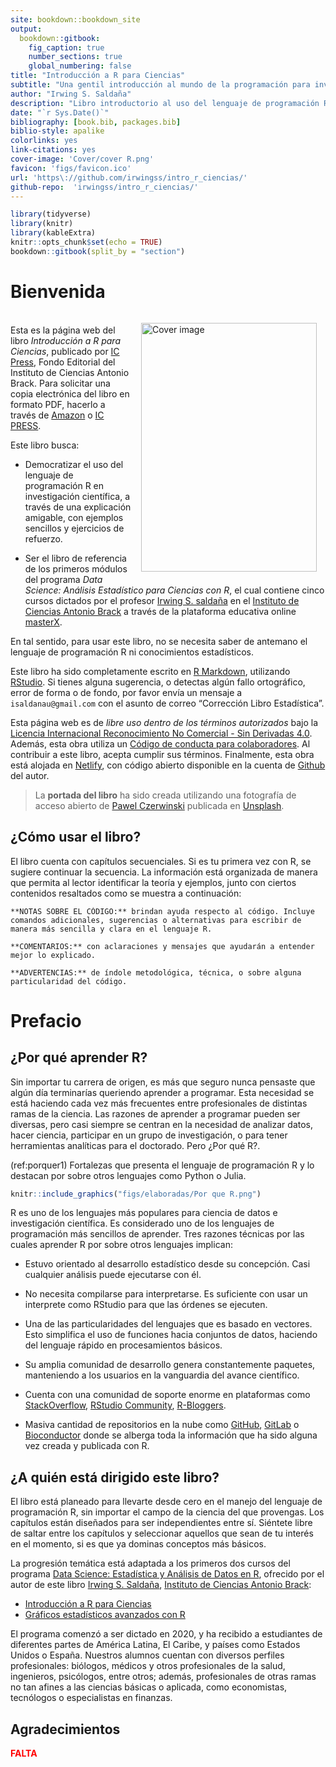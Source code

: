 ```yaml
---
site: bookdown::bookdown_site
output:
  bookdown::gitbook:
    fig_caption: true
    number_sections: true
    global_numbering: false
title: "Introducción a R para Ciencias"
subtitle: "Una gentil introducción al mundo de la programación para investigadores"
author: "Irwing S. Saldaña"
description: "Libro introductorio al uso del lenguaje de programación R, con ejemplos orientados a ciencias"
date: "`r Sys.Date()`"
bibliography: [book.bib, packages.bib]
biblio-style: apalike
colorlinks: yes
link-citations: yes
cover-image: 'Cover/cover R.png'
favicon: 'figs/favicon.ico'
url: 'https\://github.com/irwingss/intro_r_ciencias/'
github-repo:  'irwingss/intro_r_ciencias/'
---
```


```r
library(tidyverse)
library(knitr) 
library(kableExtra)
knitr::opts_chunk$set(echo = TRUE)
bookdown::gitbook(split_by = "section")
```

# **Bienvenida** {.unnumbered}

<a href="https://www.brackinstitute.com"><img src="Cover/cover R.png" alt="Cover image" width="281" height="398" align="right" style="margin: 1em 1em 1em 1em;"/></a>

<br> Esta es la página web del libro *Introducción a R para Ciencias*, publicado por [IC Press](https://www.brackinstitute.com/editorial), Fondo Editorial del Instituto de Ciencias Antonio Brack. Para solicitar una copia electrónica del libro en formato PDF, hacerlo a través de [Amazon](https://www.amazon.com/) o [IC PRESS](https://www.brackinstitute.com/editorial).

Este libro busca:

-   Democratizar el uso del lenguaje de programación R en investigación científica, a través de una explicación amigable, con ejemplos sencillos y ejercicios de refuerzo.

-   Ser el libro de referencia de los primeros módulos del programa *Data Science: Análisis Estadístico para Ciencias con R*, el cual contiene cinco cursos dictados por el profesor [Irwing S. saldaña](https://scholar.google.com/citations?user=ZvRX_U0AAAAJ) en el [Instituto de Ciencias Antonio Brack](https://www.brackinstitute.com/) a través de la plataforma educativa online [masterX](https://www.masterx.org/).

En tal sentido, para usar este libro, no se necesita saber de antemano el lenguaje de programación R ni conocimientos estadísticos.

Este libro ha sido completamente escrito en [R Markdown](https://bookdown.org/yihui/rmarkdown/), utilizando [RStudio](https://www.rstudio.com/). Si tienes alguna sugerencia, o detectas algún fallo ortográfico, error de forma o de fondo, por favor envía un mensaje a `isaldanau@gmail.com` con el asunto de correo "Corrección Libro Estadística".

Esta página web es de *libre uso dentro de los términos autorizados* bajo la [Licencia Internacional Reconocimiento No Comercial - Sin Derivadas 4.0](https://creativecommons.org/licenses/by-nc-nd/4.0/legalcode). Además, esta obra utiliza un [Código de conducta para colaboradores](https://www.contributor-covenant.org/version/2/0/code_of_conduct/). Al contribuir a este libro, acepta cumplir sus términos. Finalmente, esta obra está alojada en [Netlify](https://www.netlify.com), con código abierto disponible en la cuenta de [Github](https://github.com/irwingss/) del autor.

> La **portada del libro** ha sido creada utilizando una fotografía de acceso abierto de <a href="https://unsplash.com/@pawel_czerwinski?utm_source=unsplash&utm_medium=referral&utm_content=creditCopyText">Pawel Czerwinski</a> publicada en <a href="https://unsplash.com/s/photos/abstract?utm_source=unsplash&utm_medium=referral&utm_content=creditCopyText">Unsplash</a>.

## ¿Cómo usar el libro? {.unnumbered}

El libro cuenta con capítulos secuenciales. Si es tu primera vez con R, se sugiere continuar la secuencia. La información está organizada de manera que permita al lector identificar la teoría y ejemplos, junto con ciertos contenidos resaltados como se muestra a continuación:

```block2
**NOTAS SOBRE EL CÓDIGO:** brindan ayuda respecto al código. Incluye comandos adicionales, sugerencias o alternativas para escribir de manera más sencilla y clara en el lenguaje R.
```

```block2
**COMENTARIOS:** con aclaraciones y mensajes que ayudarán a entender mejor lo explicado.
```

```block2
**ADVERTENCIAS:** de índole metodológica, técnica, o sobre alguna particularidad del código.
```

# **Prefacio** {.unnumbered}

## ¿Por qué aprender R? {.unnumbered}

Sin importar tu carrera de origen, es más que seguro nunca pensaste que algún día terminarías queriendo aprender a programar. Esta necesidad se está haciendo cada vez más frecuentes entre profesionales de distintas ramas de la ciencia. Las razones de aprender a programar pueden ser diversas, pero casi siempre se centran en la necesidad de analizar datos, hacer ciencia, participar en un grupo de investigación, o para tener herramientas analíticas para el doctorado. Pero ¿Por qué R?.

(ref:porquer1) Fortalezas que presenta el lenguaje de programación R y lo destacan por sobre otros lenguajes como Python o Julia.

```r
knitr::include_graphics("figs/elaboradas/Por que R.png")
```

R es uno de los lenguajes más populares para ciencia de datos e investigación científica. Es considerado uno de los lenguajes de programación más sencillos de aprender. Tres razones técnicas por las cuales aprender R por sobre otros lenguajes implican:

-   Estuvo orientado al desarrollo estadístico desde su concepción. Casi cualquier análisis puede ejecutarse con él.

-   No necesita compilarse para interpretarse. Es suficiente con usar un interprete como RStudio para que las órdenes se ejecuten.

-   Una de las particularidades del lenguajes que es basado en vectores. Esto simplifica el uso de funciones hacia conjuntos de datos, haciendo del lenguaje rápido en procesamientos básicos.

-   Su amplia comunidad de desarrollo genera constantemente paquetes, manteniendo a los usuarios en la vanguardia del avance científico.

-   Cuenta con una comunidad de soporte enorme en plataformas como [StackOverflow](https://stackoverflow.com/), [RStudio Community](https://community.rstudio.com/), [R-Bloggers](https://www.r-bloggers.com/).

-   Masiva cantidad de repositorios en la nube como [GitHub](https://github.com/), [GitLab](https://gitlab.com/) o [Bioconductor](https://www.bioconductor.org/) donde se alberga toda la información que ha sido alguna vez creada y publicada con R.

## ¿A quién está dirigido este libro? {.unnumbered}

El libro está planeado para llevarte desde cero en el manejo del lenguaje de programación R, sin importar el campo de la ciencia del que provengas. Los capítulos están diseñados para ser independientes entre sí. Siéntete libre de saltar entre los capítulos y seleccionar aquellos que sean de tu interés en el momento, si es que ya dominas conceptos más básicos.

La progresión temática está adaptada a los primeros dos cursos del programa [Data Science: Estadística y Análisis de Datos en R](https://www.masterx.org/bundles/estadisticar), ofrecido por el autor de este libro [Irwing S. Saldaña](https://github.com/irwingss), [Instituto de Ciencias Antonio Brack](https://www.brackinstitute.com/):

- [Introducción a R para Ciencias](https://www.masterx.org/courses/introduccion-a-r-para-ciencias221)
- [Gráficos estadísticos avanzados con R](https://www.masterx.org/courses/graficosggplot2-221)

El programa comenzó a ser dictado en 2020, y ha recibido a estudiantes de diferentes partes de América Latina, El Caribe, y países como Estados Unidos o España. Nuestros alumnos cuentan con diversos perfiles profesionales: biólogos, médicos y otros profesionales de la salud, ingenieros, psicólogos, entre otros; además, profesionales de otras ramas no tan afines a las ciencias básicas o aplicada, como economistas, tecnólogos o especialistas en finanzas.

## Agradecimientos {.unnumbered}

[**FALTA**]{style="color:red;"}
